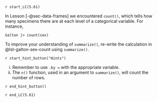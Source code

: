 `r start_LC(5.61)`

In Lesson [-@sec-data-frames] we encountered `count()`, which tells how many specimens there are at each level of a categorical variable. For instance, 

:::: {#lst-galton-sex-count}
```webr-r
Galton |> count(sex)
```
::::

To improve your understanding of `summarize()`, re-write the calculation in @lst-galton-sex-count using `summarize()`. 

`r start_hint_button("Hints")`

i. Remember to use `.by = ` with the appropriate variable.
ii. The `n()` function, used in an argument to `summarize()`, will count the number of rows.

`r end_hint_button()`

`r end_LC(5.61)`

